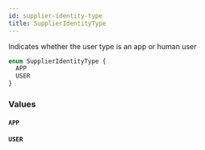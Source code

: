 ```yaml
---
id: supplier-identity-type
title: SupplierIdentityType
---
```


Indicates whether the user type is an app or human user

```graphql
enum SupplierIdentityType {
  APP
  USER
}
```

### Values

#### `APP`

#### `USER`

